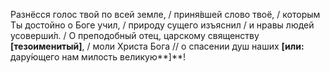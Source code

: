 Разнёсся голос твой по всей земле, / приня́вшей слово твоё, / которым Ты достойно о Боге учил, / природу сущего изъяснил / и нравы людей усоверши́л. / О преподобный отец, царскому священству **[**тезоименитый**]**, / моли Христа Бога // о спасении душ наших **[или:** дару́ющего нам милость великую**]**!
